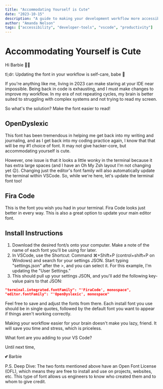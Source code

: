 ```yaml
---
title: "Accommodating Yourself is Cute"
date: "2023-10-15"
description: "A guide to making your development workflow more accessible and comfortable, featuring font recommendations and customization tips for VS Code."
author: "Amanda Nelson"
tags: ["accessibility", "developer-tools", "vscode", "productivity"]
---
```


# Accommodating Yourself is Cute

Hi Barbie 👋🏻 

tl;dr: Updating the font in your workflow is self-care, babe 🔮 

If you're anything like me, living in 2023 can make staring at your IDE near impossible. Being back in code is exhausting, and I must make changes to improve my workflow. In my era of not repeating cycles, my brain is better suited to struggling with complex systems and not trying to read my screen.

So what's the solution? Make the font easier to read!

## OpenDyslexic

This font has been tremendous in helping me get back into my writing and journaling, and as I get back into my coding practice again, I know that that will be my #1 choice of font. It may not give hacker-core, but accommodating yourself is cute.

However, one issue is that it looks a little wonky in the terminal because it has extra large spaces (and I have an Oh My Zsh layout I'm not changing yet 😉). Changing just the editor's font family will also automatically update the terminal within VSCode. So, while we're here, let's update the terminal font too!

## Fira Code

This is the font you wish you had in your terminal. Fira Code looks just better in every way. This is also a great option to update your main editor font.

## Install Instructions

1. Download the desired font/s onto your computer. Make a note of the name of each font you'll be using for later.
2. In VSCode, use the Shortcut: Command ⌘+Shift+P (control+shift+P on Windows) and search for your settings JSON. Start typing "settings.json" after the >, and you can select it. For this example, I'm updating the "User Settings."
3. This should pull up your settings JSON, and you'll add the following key-value pairs to that JSON:

```json
"terminal.integrated.fontFamily": "'FiraCode', monospace",
"editor.fontFamily": "'OpenDyslexic', monospace"
```

Feel free to save and adjust the fonts from there. Each install font you use should be in single quotes, followed by the default font you want to appear if things aren't working correctly.

Making your workflow easier for your brain doesn't make you lazy, friend. It will save you time and stress, which is priceless.

What font are you adding to your VS Code?

Until next time,

💕 Barbie

P.S. Deep Dive: The two fonts mentioned above have an Open Font License (OFL), which means they are free to install and use on projects, websites, etc. This type of font allows us engineers to know who created them and to whom to give credit. 